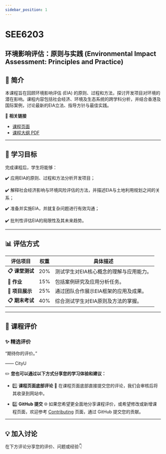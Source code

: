 ```yaml
---
sidebar_position: 1
---
```


# SEE6203
## 环境影响评估：原则与实践 (Environmental Impact Assessment: Principles and Practice)

## **📘 简介**
本课程旨在回顾环境影响评估 (EIA) 的原则、过程和方法，探讨开发项目对环境的潜在影响。课程内容包括社会经济、环境及生态系统的跨学科分析，并结合香港及国际案例，讨论最新的EIA立法、指导方针与最佳实践。

🔗 **相关链接**
- [课程页面](https://www.cityu.edu.hk/catalogue/pg/202425/course/SEE6203.htm)
- [课程大纲 PDF](https://www.cityu.edu.hk/catalogue/pg/202425/course/SEE6203.pdf)

---

## **🎯 学习目标**

完成课程后，学生将能够：

✔️ 应用EIA的原则、过程和方法分析开发项目；

✔️ 解释社会经济影响与环境风险评估的方法，并描述EIA与土地利用规划之间的关系；

✔️ 准备并实施EIA，并就复杂问题进行有效沟通；

✔️ 批判性评估EIA的局限性及其未来趋势。

---

## **📊 评估方式**

| **评估项目**            | **权重** | **具体描述**                                                                                       |
|------------------------|---------|---------------------------------------------------------------------------------------------------|
| **📋 课堂测试**         | 20%     | 测试学生对EIA核心概念的理解与应用能力。                                                                 |
| **📂 作业**            | 15%     | 包括案例研究及应用分析任务。                                                                         |
| **📂 项目展示**         | 25%     | 通过团队合作展示EIA框架的应用及成果。                                                                 |
| **📋 期末考试**         | 40%     | 综合测试学生对EIA原则及方法的掌握。                                                                   |

---

## **💬 课程评价**

### ✨ **精选评价**
<div className={commentStyles.commentBox}>
    <p className={commentStyles.commentText}>
        “期待你的评价。”
    </p>
    <p className={commentStyles.commentAuthor}>—— CityU</p>
</div>

✏️ **您也可以通过以下方式分享您的学习体验和建议：**

- 1️⃣ **课程页面底部评论**
💬 在课程页面底部直接提交您的评论，我们会审核后将其收录到网站中。

- 2️⃣ **GitHub 提交**
🌐 如果您希望更全面地分享课程评价，或希望修改或新增课程页面，欢迎参考 [Contributing](/contributing) 页面，通过 GitHub 提交您的贡献。

---

## **💡 加入讨论**

在下方评论分享您的评价、问题或经验👇
<Utterances />
